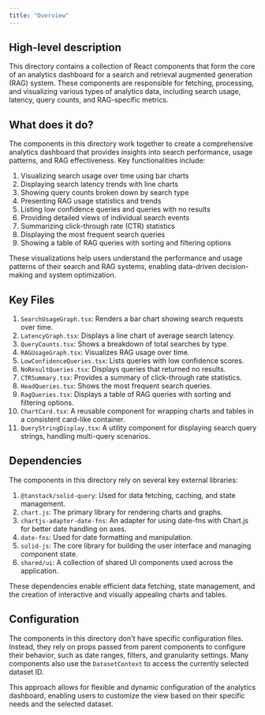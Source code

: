```yaml
---
title: "Overview"
---
```


## High-level description
This directory contains a collection of React components that form the core of an analytics dashboard for a search and retrieval augmented generation (RAG) system. These components are responsible for fetching, processing, and visualizing various types of analytics data, including search usage, latency, query counts, and RAG-specific metrics.

## What does it do?
The components in this directory work together to create a comprehensive analytics dashboard that provides insights into search performance, usage patterns, and RAG effectiveness. Key functionalities include:

1. Visualizing search usage over time using bar charts
2. Displaying search latency trends with line charts
3. Showing query counts broken down by search type
4. Presenting RAG usage statistics and trends
5. Listing low confidence queries and queries with no results
6. Providing detailed views of individual search events
7. Summarizing click-through rate (CTR) statistics
8. Displaying the most frequent search queries
9. Showing a table of RAG queries with sorting and filtering options

These visualizations help users understand the performance and usage patterns of their search and RAG systems, enabling data-driven decision-making and system optimization.

## Key Files
1. `SearchUsageGraph.tsx`: Renders a bar chart showing search requests over time.
2. `LatencyGraph.tsx`: Displays a line chart of average search latency.
3. `QueryCounts.tsx`: Shows a breakdown of total searches by type.
4. `RAGUsageGraph.tsx`: Visualizes RAG usage over time.
5. `LowConfidenceQueries.tsx`: Lists queries with low confidence scores.
6. `NoResultQueries.tsx`: Displays queries that returned no results.
7. `CTRSummary.tsx`: Provides a summary of click-through rate statistics.
8. `HeadQueries.tsx`: Shows the most frequent search queries.
9. `RagQueries.tsx`: Displays a table of RAG queries with sorting and filtering options.
10. `ChartCard.tsx`: A reusable component for wrapping charts and tables in a consistent card-like container.
11. `QueryStringDisplay.tsx`: A utility component for displaying search query strings, handling multi-query scenarios.

## Dependencies
The components in this directory rely on several key external libraries:

1. `@tanstack/solid-query`: Used for data fetching, caching, and state management.
2. `chart.js`: The primary library for rendering charts and graphs.
3. `chartjs-adapter-date-fns`: An adapter for using date-fns with Chart.js for better date handling on axes.
4. `date-fns`: Used for date formatting and manipulation.
5. `solid-js`: The core library for building the user interface and managing component state.
6. `shared/ui`: A collection of shared UI components used across the application.

These dependencies enable efficient data fetching, state management, and the creation of interactive and visually appealing charts and tables.

## Configuration
The components in this directory don't have specific configuration files. Instead, they rely on props passed from parent components to configure their behavior, such as date ranges, filters, and granularity settings. Many components also use the `DatasetContext` to access the currently selected dataset ID.

This approach allows for flexible and dynamic configuration of the analytics dashboard, enabling users to customize the view based on their specific needs and the selected dataset.